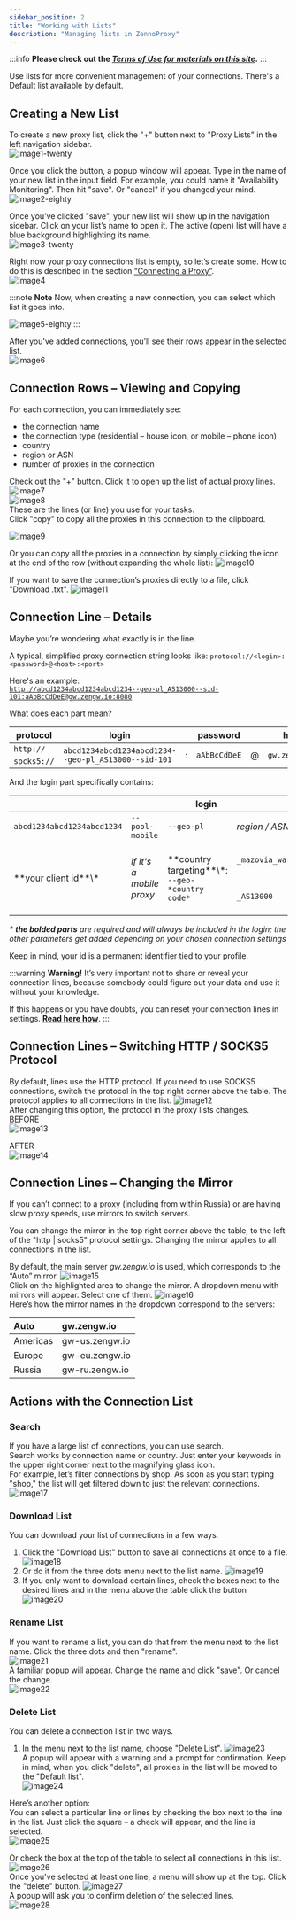 ```yaml
---
sidebar_position: 2
title: "Working with Lists"
description: "Managing lists in ZennoProxy"
---
```


:::info **Please check out the [*Terms of Use for materials on this site*](../Disclaimer).**
:::

Use lists for more convenient management of your connections. There's a Default list available by default.

## Creating a New List
To create a new proxy list, click the "+" button next to "Proxy Lists" in the left navigation sidebar.  
![image1-twenty](./assets/WorkingLists/image1.png)  

Once you click the button, a popup window will appear. Type in the name of your new list in the input field. For example, you could name it "Availability Monitoring". Then hit "save". Or "cancel" if you changed your mind.   
![image2-eighty](./assets/WorkingLists/image2.png)  

Once you’ve clicked "save", your new list will show up in the navigation sidebar. Click on your list’s name to open it. The active (open) list will have a blue background highlighting its name.   
![image3-twenty](./assets/WorkingLists/image3.png)  

Right now your proxy connections list is empty, so let’s create some. How to do this is described in the section [“Connecting a Proxy”](./HowAddNewConnection#тип-прокси).  
![image4](./assets/WorkingLists/image4.png)

:::note **Note**
Now, when creating a new connection, you can select which list it goes into.

![image5-eighty](./assets/WorkingLists/image5.png)
:::  

After you've added connections, you’ll see their rows appear in the selected list.  
![image6](./assets/WorkingLists/image6.png) 

## Connection Rows – Viewing and Copying

For each connection, you can immediately see:

- the connection name  
- the connection type (residential – house icon, or mobile – phone icon)  
- country   
- region or ASN  
- number of proxies in the connection

Check out the "+" button. Click it to open up the list of actual proxy lines.  
![image7](./assets/WorkingLists/image7.png)  
![image8](./assets/WorkingLists/image8.png)  
These are the lines (or line) you use for your tasks.   
Click "copy" to copy all the proxies in this connection to the clipboard.

![image9](./assets/WorkingLists/image9.png)  

Or you can copy all the proxies in a connection by simply clicking the icon at the end of the row (without expanding the whole list):
![image10](./assets/WorkingLists/image10.png)  

If you want to save the connection’s proxies directly to a file, click "Download .txt".
![image11](./assets/WorkingLists/image11.png)  

## Connection Line – Details

Maybe you’re wondering what exactly is in the line.

A typical, simplified proxy connection string looks like: `protocol://<login>:<password>@<host>:<port>`

Here's an example:  
[`http://abcd1234abcd1234abcd1234--geo-pl_AS13000--sid-101:aAbBcCdDeE@gw.zengw.io:8080`](http://abcd1234abcd1234abcd1234--geo-pl_AS13000--sid-101:aAbBcCdDeE@gw.zengw.io:8080)

What does each part mean?

<table>
  <thead>
    <tr>
      <th style={{textAlign: 'center'}}>protocol</th>
      <th style={{textAlign: 'center'}}>login</th>
      <th style={{textAlign: 'center'}}></th>
      <th style={{textAlign: 'center'}}>password</th>
      <th style={{textAlign: 'center'}}></th>
      <th style={{textAlign: 'center'}}>host</th>
      <th style={{textAlign: 'center'}}></th>
      <th style={{textAlign: 'center'}}>port</th>
    </tr>
  </thead>
  <tbody>
    <tr>
      <td style={{textAlign: 'center'}}><code>http://</code></td>
      <td rowspan="2" style={{textAlign: 'center'}}><code>abcd1234abcd1234abcd1234--geo-pl_AS13000--sid-101</code></td>
      <td rowspan="2" style={{textAlign: 'center'}}>:</td>
      <td rowspan="2" style={{textAlign: 'center'}}><code>aAbBcCdDeE</code></td>
      <td rowspan="2" style={{textAlign: 'center'}}>@</td>
      <td rowspan="2" style={{textAlign: 'center'}}><code>gw.zengw.io</code></td>
      <td rowspan="2" style={{textAlign: 'center'}}>:</td>
      <td rowspan="2" style={{textAlign: 'center'}}><code>8080</code></td>
    </tr>
    <tr>
      <td style={{textAlign: 'center'}}><code>socks5://</code></td>
    </tr>
  </tbody>
</table>

And the login part specifically contains:

<table>
  <thead>
    <tr>
      <th colspan="6" style={{textAlign: 'center'}}>login</th>
    </tr>
  </thead>
  <tbody>
    <tr>
      <td style={{textAlign: 'center'}}><code>abcd1234abcd1234abcd1234</code></td>
      <td style={{textAlign: 'center'}}><code>--pool-mobile</code></td>
      <td style={{textAlign: 'center'}}><code>--geo-pl</code></td>
      <td colspan="2" style={{textAlign: 'center'}}><em>region / ASN targeting</em></td>
      <td style={{textAlign: 'center'}}><code>--sid-101</code></td>
    </tr>
    <tr>
      <td rowspan="2" style={{textAlign: 'center'}}>**your client id**\*</td>
      <td rowspan="2" style={{textAlign: 'center'}}><em>if it's a mobile proxy</em></td>
      <td rowspan="2" style={{textAlign: 'center'}}>**country targeting**\*:<br/><code>--geo-*country code*</code></td>
      <td style={{textAlign: 'center'}}><code>_mazovia_warsaw</code></td>
      <td style={{textAlign: 'center'}}><em>if region/city targeting</em></td>
      <td rowspan="2" style={{textAlign: 'center'}}><em>if it's a static session</em></td>
    </tr>
    <tr>
      <td style={{textAlign: 'center'}}><code>_AS13000</code></td>
      <td style={{textAlign: 'center'}}><em>if targeting by ASN</em></td>
    </tr>
  </tbody>
</table>

*\* **the bolded parts** are required and will always be included in the login; the other parameters get added depending on your chosen connection settings*

Keep in mind, your id is a permanent identifier tied to your profile.

:::warning **Warning!**
It’s very important not to share or reveal your connection lines, because somebody could figure out your data and use it without your knowledge.

If this happens or you have doubts, you can reset your connection lines in settings. [**Read here how**](./Settings#сброс-пароля-подключения).
::: 

## Connection Lines – Switching HTTP / SOCKS5 Protocol

By default, lines use the HTTP protocol. If you need to use SOCKS5 connections, switch the protocol in the top right corner above the table. The protocol applies to all connections in the list.
![image12](./assets/WorkingLists/image12.png)  
After changing this option, the protocol in the proxy lists changes.    
BEFORE  
![image13](./assets/WorkingLists/image13.png)  

AFTER  
![image14](./assets/WorkingLists/image14.png)

## Connection Lines – Changing the Mirror
If you can’t connect to a proxy (including from within Russia) or are having slow proxy speeds, use mirrors to switch servers.

You can change the mirror in the top right corner above the table, to the left of the "http | socks5" protocol settings. Changing the mirror applies to all connections in the list.

By default, the main server *gw.zengw.io* is used, which corresponds to the “Auto” mirror.
![image15](./assets/WorkingLists/image15.png)  
Click on the highlighted area to change the mirror. A dropdown menu with mirrors will appear. Select one of them. 
![image16](./assets/WorkingLists/image16.png)  
Here’s how the mirror names in the dropdown correspond to the servers:

| Auto | gw.zengw.io |
| :---- | :---- |
| Americas | gw-us.zengw.io |
| Europe | gw-eu.zengw.io |
| Russia | gw-ru.zengw.io |

## **Actions with the Connection List**

### **Search**  
If you have a large list of connections, you can use search.   
Search works by connection name or country. Just enter your keywords in the upper right corner next to the magnifying glass icon.   
For example, let’s filter connections by shop. As soon as you start typing "shop," the list will get filtered down to just the relevant connections. 
![image17](./assets/WorkingLists/image17.png)  
### **Download List**  
You can download your list of connections in a few ways.
1) Click the "Download List" button to save all connections at once to a file.
![image18](./assets/WorkingLists/image18.png)
2) Or do it from the three dots menu next to the list name. 
![image19](./assets/WorkingLists/image19.png)
3) If you only want to download certain lines, check the boxes next to the desired lines and in the menu above the table click the button 
![image20](./assets/WorkingLists/image20.png)  

### **Rename List**  
If you want to rename a list, you can do that from the menu next to the list name. Click the three dots and then "rename".  
![image21](./assets/WorkingLists/image21.png)  
A familiar popup will appear. Change the name and click "save". Or cancel the change.   
![image22](./assets/WorkingLists/image22.png)  

### **Delete List**  
You can delete a connection list in two ways.  
1. In the menu next to the list name, choose "Delete List".
![image23](./assets/WorkingLists/image23.png)  
A popup will appear with a warning and a prompt for confirmation. Keep in mind, when you click "delete", all proxies in the list will be moved to the "Default list".  
![image24](./assets/WorkingLists/image24.png)  

Here’s another option:  
You can select a particular line or lines by checking the box next to the line in the list. Just click the square – a check will appear, and the line is selected.  
![image25](./assets/WorkingLists/image25.png)  
 

Or check the box at the top of the table to select all connections in this list.
![image26](./assets/WorkingLists/image26.png)  
Once you've selected at least one line, a menu will show up at the top. Click the "delete" button.
![image27](./assets/WorkingLists/image27.png)  
A popup will ask you to confirm deletion of the selected lines.  
![image28](./assets/WorkingLists/image28.png)
